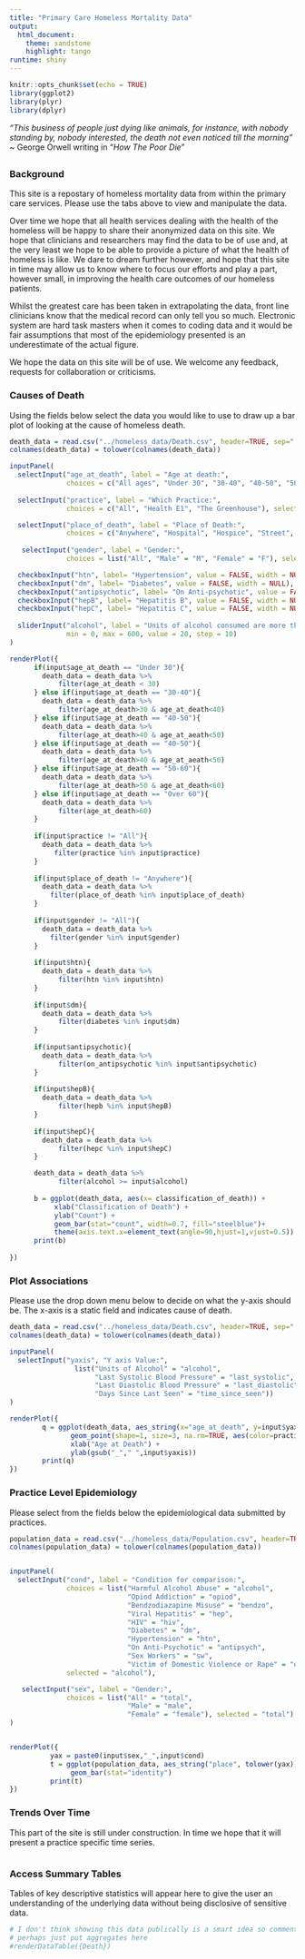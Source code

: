 ```yaml
---
title: "Primary Care Homeless Mortality Data"
output: 
  html_document:
    theme: sandstone
    highlight: tango
runtime: shiny
---
```


```r

knitr::opts_chunk$set(echo = TRUE)
library(ggplot2)
library(plyr)
library(dplyr)

```

*"This business of people just dying like animals, for instance, with nobody standing by, nobody interested, the death not even noticed till the morning"* ~  George Orwell writing in "_How The Poor Die_"
 

## {.tabset  .tabset-fade .tabset-pills}

### Background

This site is a repostary of homeless mortality data from within the primary care services. Please use the tabs above to view and manipulate the data.

Over time we hope that all health services dealing with the health of the homeless will be happy to share their anonymized data on this site. We hope that clinicians and researchers may find the data to be of use and, at the very least we hope to be able to provide a picture of what the health of homeless is like. We dare to dream further however, and hope that this site in time may allow us to know where to focus our efforts and play a part, however small, in improving the health care outcomes of our homeless patients.

Whilst the greatest care has been taken in extrapolating the data, front line clinicians know that the medical record can only tell you so much. Electronic system are hard task masters when it comes to coding data and it would be fair assumptions that most of the epidemiology presented is an underestimate of the actual figure.

We hope the data on this site will be of use. We welcome any feedback, requests for collaboration or criticisms. 

### Causes of Death

Using the fields below select the data you would like to use to draw up a bar plot of looking at the cause of homeless death. 

```r

death_data = read.csv("../homeless_data/Death.csv", header=TRUE, sep=",", as.is=TRUE, stringsAsFactors=FALSE)
colnames(death_data) = tolower(colnames(death_data))

inputPanel(
  selectInput("age_at_death", label = "Age at death:",
              choices = c("All ages", "Under 30", "30-40", "40-50", "50-60", "Over 60"), selected = "All ages"),
  
  selectInput("practice", label = "Which Practice:",
              choices = c("All", "Health E1", "The Greenhouse"), selected = "All"),

  selectInput("place_of_death", label = "Place of Death:",
              choices = c("Anywhere", "Hospital", "Hospice", "Street", "Home"), selected = "Anywhere"),  
  
   selectInput("gender", label = "Gender:",
              choices = list("All", "Male" = "M", "Female" = "F"), selected = "All"),

  checkboxInput("htn", label= "Hypertension", value = FALSE, width = NULL),
  checkboxInput("dm", label= "Diabetes", value = FALSE, width = NULL),
  checkboxInput("antipsychotic", label= "On Anti-psychotic", value = FALSE, width = NULL),
  checkboxInput("hepB", label= "Hepatitis B", value = FALSE, width = NULL),
  checkboxInput("hepC", label= "Hepatitis C", value = FALSE, width = NULL),
 
  sliderInput("alcohol", label = "Units of alcohol consumed are more than or equal to:",
              min = 0, max = 600, value = 20, step = 10)
)

renderPlot({
      if(input$age_at_death == "Under 30"){
        death_data = death_data %>%
            filter(age_at_death < 30)
      } else if(input$age_at_death == "30-40"){
        death_data = death_data %>%
            filter(age_at_death>30 & age_at_death<40)
      } else if(input$age_at_death == "40-50"){
        death_data = death_data %>%
            filter(age_at_death>40 & age_at_aeath<50)
      } else if(input$age_at_death == "40-50"){
        death_data = death_data %>%
            filter(age_at_death>40 & age_at_aeath<50)
      } else if(input$age_at_death == "50-60"){
        death_data = death_data %>%
            filter(age_at_death>50 & age_at_death<60)
      } else if(input$age_at_death == "Over 60"){
        death_data = death_data %>%
            filter(age_at_death>60)
      }
    
      if(input$practice != "All"){
        death_data = death_data %>%
           filter(practice %in% input$practice)
      }
      
      if(input$place_of_death != "Anywhere"){
        death_data = death_data %>%
          filter(place_of_death %in% input$place_of_death)
      }
      
      if(input$gender != "All"){
        death_data = death_data %>%
          filter(gender %in% input$gender)
      }
      
      if(input$htn){
        death_data = death_data %>%
            filter(htn %in% input$htn)
      }
      
      if(input$dm){
        death_data = death_data %>%
            filter(diabetes %in% input$dm)
      }
  
      if(input$antipsychotic){
        death_data = death_data %>%
            filter(on_antipsychotic %in% input$antipsychotic)
      }
      
      if(input$hepB){
        death_data = death_data %>%
            filter(hepb %in% input$hepB)
      }
      
      if(input$hepC){
        death_data = death_data %>%
            filter(hepc %in% input$hepC)
      }

      death_data = death_data %>%
            filter(alcohol >= input$alcohol)
  
      b = ggplot(death_data, aes(x= classification_of_death)) +
           xlab("Classification of Death") +
           ylab("Count") +
           geom_bar(stat="count", width=0.7, fill="steelblue")+
           theme(axis.text.x=element_text(angle=90,hjust=1,vjust=0.5))
      print(b)
  
})

```

### Plot Associations

Please use the drop down menu below to decide on what the y-axis should be. The x-axis is a static field and indicates cause of death. 


```r

death_data = read.csv("../homeless_data/Death.csv", header=TRUE, sep=",", as.is=TRUE, stringsAsFactors=FALSE)
colnames(death_data) = tolower(colnames(death_data))

inputPanel(
  selectInput("yaxis", "Y axis Value:",
                list("Units of Alcohol" = "alcohol",
                     "Last Systolic Blood Pressure" = "last_systolic",
                     "Last Diastolic Blood Pressure" = "last_diastolic",
                     "Days Since Last Seen" = "time_since_seen"))
)

renderPlot({
        q = ggplot(death_data, aes_string(x="age_at_death", y=input$yaxis)) +
               geom_point(shape=1, size=3, na.rm=TRUE, aes(color=practice, shape=practice)) + 
               xlab("Age at Death") + 
               ylab(gsub("_"," ",input$yaxis))
        print(q)
})

```

### Practice Level Epidemiology

Please select from the fields below the epidemiological data submitted by practices.


```r

population_data = read.csv("../homeless_data/Population.csv", header=TRUE, sep=",", as.is=TRUE, stringsAsFactors=FALSE)
colnames(population_data) = tolower(colnames(population_data))


inputPanel(
  selectInput("cond", label = "Condition for comparison:",
              choices = list("Harmful Alcohol Abuse" = "alcohol",
                             "Opiod Addiction" = "opiod",
                             "Bendzodiazapine Misuse" = "bendzo",
                             "Viral Hepatitis" = "hep",
                             "HIV" = "hiv",
                             "Diabetes" = "dm",
                             "Hypertension" = "htn",
                             "On Anti-Psychotic" = "antipsych",
                             "Sex Workers" = "sw",
                             "Victim of Domestic Violence or Rape" = "dv"), 
              selected = "alcohol"),

   selectInput("sex", label = "Gender:",
              choices = list("All" = "total", 
                             "Male" = "male", 
                             "Female" = "female"), selected = "total")  
)


renderPlot({
          yax = paste0(input$sex,"_",input$cond)
          t = ggplot(population_data, aes_string("place", tolower(yax))) +
               geom_bar(stat="identity")
          print(t)
})

```


### Trends Over Time

This part of the site is still under construction. In time we hope that it will present a practice specific time series. 

```r


```

### Access Summary Tables

Tables of key descriptive statistics will appear here to give the user an understanding of the underlying data without being disclosive of sensitive data.

```r
# I don't think showing this data publically is a smart idea so commented out
# perhaps just put aggregates here
#renderDataTable({Death})
```

